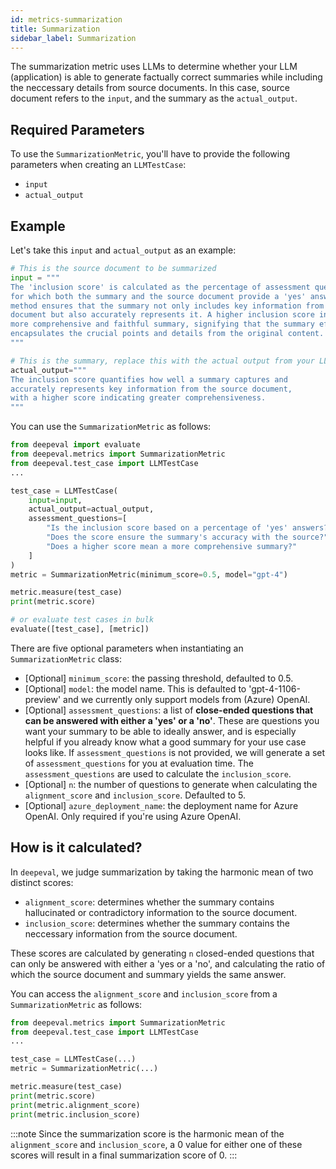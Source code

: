 ```yaml
---
id: metrics-summarization
title: Summarization
sidebar_label: Summarization
---
```


The summarization metric uses LLMs to determine whether your LLM (application) is able to generate factually correct summaries while including the neccessary details from source documents. In this case, source document refers to the `input`, and the summary as the `actual_output`.

## Required Parameters

To use the `SummarizationMetric`, you'll have to provide the following parameters when creating an `LLMTestCase`:

- `input`
- `actual_output`

## Example

Let's take this `input` and `actual_output` as an example:

```python
# This is the source document to be summarized
input = """
The 'inclusion score' is calculated as the percentage of assessment questions
for which both the summary and the source document provide a 'yes' answer. This
method ensures that the summary not only includes key information from the source
document but also accurately represents it. A higher inclusion score indicates a
more comprehensive and faithful summary, signifying that the summary effectively
encapsulates the crucial points and details from the original content.
"""

# This is the summary, replace this with the actual output from your LLM application
actual_output="""
The inclusion score quantifies how well a summary captures and
accurately represents key information from the source document,
with a higher score indicating greater comprehensiveness.
"""
```

You can use the `SummarizationMetric` as follows:

```python
from deepeval import evaluate
from deepeval.metrics import SummarizationMetric
from deepeval.test_case import LLMTestCase
...

test_case = LLMTestCase(
    input=input,
    actual_output=actual_output,
    assessment_questions=[
        "Is the inclusion score based on a percentage of 'yes' answers?",
        "Does the score ensure the summary's accuracy with the source?",
        "Does a higher score mean a more comprehensive summary?"
    ]
)
metric = SummarizationMetric(minimum_score=0.5, model="gpt-4")

metric.measure(test_case)
print(metric.score)

# or evaluate test cases in bulk
evaluate([test_case], [metric])
```

There are five optional parameters when instantiating an `SummarizationMetric` class:

- [Optional] `minimum_score`: the passing threshold, defaulted to 0.5.
- [Optional] `model`: the model name. This is defaulted to 'gpt-4-1106-preview' and we currently only support models from (Azure) OpenAI.
- [Optional] `assessment_questions`: a list of **close-ended questions that can be answered with either a 'yes' or a 'no'**. These are questions you want your summary to be able to ideally answer, and is especially helpful if you already know what a good summary for your use case looks like. If `assessment_questions` is not provided, we will generate a set of `assessment_questions` for you at evaluation time. The `assessment_questions` are used to calculate the `inclusion_score`.
- [Optional] `n`: the number of questions to generate when calculating the `alignment_score` and `inclusion_score`. Defaulted to 5.
- [Optional] `azure_deployment_name`: the deployment name for Azure OpenAI. Only required if you're using Azure OpenAI.

## How is it calculated?

In `deepeval`, we judge summarization by taking the harmonic mean of two distinct scores:

- `alignment_score`: determines whether the summary contains hallucinated or contradictory information to the source document.
- `inclusion_score`: determines whether the summary contains the neccessary information from the source document.

These scores are calculated by generating `n` closed-ended questions that can only be answered with either a 'yes or a 'no', and calculating the ratio of which the source document and summary yields the same answer.

You can access the `alignment_score` and `inclusion_score` from a `SummarizationMetric` as follows:

```python
from deepeval.metrics import SummarizationMetric
from deepeval.test_case import LLMTestCase
...

test_case = LLMTestCase(...)
metric = SummarizationMetric(...)

metric.measure(test_case)
print(metric.score)
print(metric.alignment_score)
print(metric.inclusion_score)
```

:::note
Since the summarization score is the harmonic mean of the `alignment_score` and `inclusion_score`, a 0 value for either one of these scores will result in a final summarization score of 0.
:::
